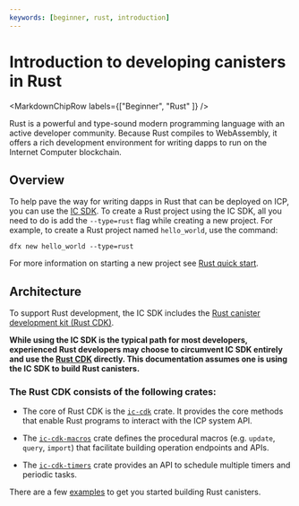 ```yaml
---
keywords: [beginner, rust, introduction]
---
```



# Introduction to developing canisters in Rust

<MarkdownChipRow labels={["Beginner", "Rust" ]} />

Rust is a powerful and type-sound modern programming language with an active developer community. Because Rust compiles to WebAssembly, it offers a rich development environment for writing dapps to run on the Internet Computer blockchain.

## Overview
To help pave the way for writing dapps in Rust that can be deployed on ICP, you can use the [IC SDK](/docs/current/developer-docs/getting-started/install/). To create a Rust project using the IC SDK, all you need to do is add the `--type=rust` flag while creating a new project. For example, to create a Rust project named `hello_world`, use the command:

```
dfx new hello_world --type=rust
```

For more information on starting a new project see [Rust quick start](4-quickstart.mdx).

## Architecture

To support Rust development, the IC SDK includes the [Rust canister development kit (Rust CDK)](https://github.com/dfinity/cdk-rs).

**While using the IC SDK is the typical path for most developers, experienced Rust developers may choose to circumvent IC SDK entirely and use the [Rust CDK](https://github.com/dfinity/cdk-rs) directly. This documentation assumes one is using the IC SDK to build Rust canisters.**

### The Rust CDK consists of the following crates:
- The core of Rust CDK is the [`ic-cdk`](https://crates.io/crates/ic-cdk) crate. It provides the core methods that enable Rust programs to interact with the ICP system API.

- The [`ic-cdk-macros`](https://crates.io/crates/ic-cdk-macros) crate defines the procedural macros (e.g. `update`, `query`, `import`) that facilitate building operation endpoints and APIs.

- The [`ic-cdk-timers`](https://crates.io/crates/ic-cdk-timers) crate provides an API to schedule multiple timers and periodic tasks.

There are a few [examples](https://github.com/dfinity/cdk-rs/tree/main/examples) to get you started building Rust canisters.

